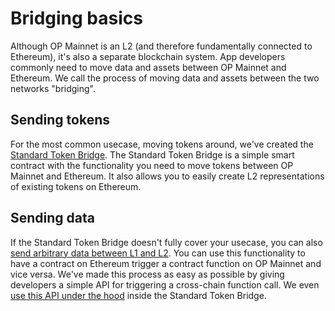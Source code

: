 # Bridging basics

Although OP Mainnet is an L2 (and therefore fundamentally connected to Ethereum), it's also a separate blockchain system.
App developers commonly need to move data and assets between OP Mainnet and Ethereum.
We call the process of moving data and assets between the two networks "bridging".

## Sending tokens

For the most common usecase, moving tokens around, we've created the [Standard Token Bridge](./standard-bridge.md).
The Standard Token Bridge is a simple smart contract with the functionality you need to move tokens between OP Mainnet and Ethereum.
It also allows you to easily create L2 representations of existing tokens on Ethereum.

## Sending data

If the Standard Token Bridge doesn't fully cover your usecase, you can also [send arbitrary data between L1 and L2](./messaging.md).
You can use this functionality to have a contract on Ethereum trigger a contract function on OP Mainnet and vice versa.
We've made this process as easy as possible by giving developers a simple API for triggering a cross-chain function call.
We even [use this API under the hood](https://github.com/ethereum-optimism/optimism/blob/a21cec6d3d00c9d7ed100c0257d4b966b034620f/packages/contracts/contracts/L1/messaging/L1StandardBridge.sol#L202) inside the Standard Token Bridge.